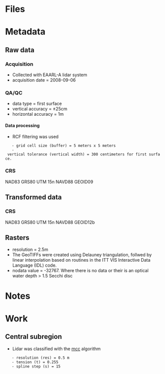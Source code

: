 = Files =


= Metadata =
== Raw data ==
=== Acquisition ===
* Collected with EAARL-A lidar system
* acquisition date = 2008-09-06

=== QA/QC ===
* data type = first surface
* vertical accuracy = ±25cm
* horizontal accuracy = 1m

==== Data processing ====
* RCF filtering was used
	- grid cell size (buffer) = 5 meters x 5 meters
	- vertical tolerance (vertical width) = 300 centimeters for first surface.


=== CRS ===
NAD83
GRS80
UTM 15n
NAVD88
GEOID09

== Transformed data ==
=== CRS ===
NAD83
GRS80
UTM 15n
NAVD88
GEOID12b

== Rasters ==
* resolution = 2.5m
* The GeoTIFFs were created using Delauney triangulation, follwed by linear interpolation based on routines in the ITT VIS Interactive Data Language (IDL) code.
* nodata value = -32767. Where there is no data or their is an optical water depth > 1.5 Secchi disc

= Notes =

= Work =
== Central subregion ==
* Lidar was classified with the [[lidar_classification#MCC|mcc]] algorithm
	- resolution (res) = 0.5 m
	- tension (t) = 0.255
	- spline step (s) = 15
